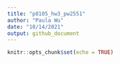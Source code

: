 ```yaml
---
title: "p8105_hw3_pw2551"
author: "Paula Wu"
date: "10/14/2021"
output: github_document
---
```


```r
knitr::opts_chunk$set(echo = TRUE)
```

